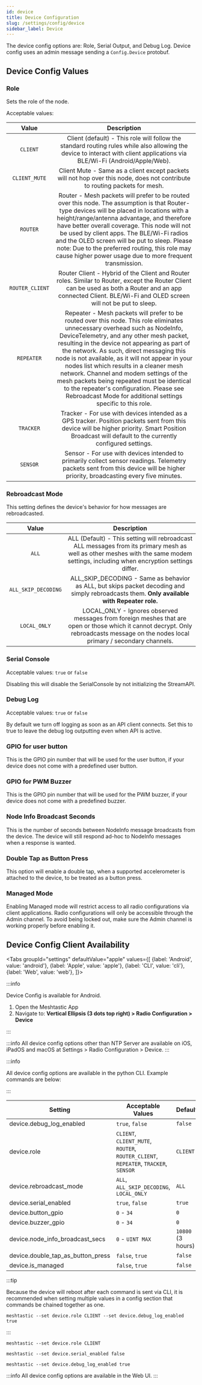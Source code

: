 ```yaml
---
id: device
title: Device Configuration
slug: /settings/config/device
sidebar_label: Device
---
```



The device config options are: Role, Serial Output, and Debug Log. Device config uses an admin message sending a `Config.Device` protobuf.

## Device Config Values

### Role

Sets the role of the node.

Acceptable values:

|      Value      |                                                                                                                                                                                                                                                                                Description                                                                                                                                                                                                                                                                                 |
| :-------------: | :------------------------------------------------------------------------------------------------------------------------------------------------------------------------------------------------------------------------------------------------------------------------------------------------------------------------------------------------------------------------------------------------------------------------------------------------------------------------------------------------------------------------------------------------------------------------: |
|    `CLIENT`     |                                                                                                                                                                                                 Client (default) - This role will follow the standard routing rules while also allowing the device to interact with client applications via BLE/Wi-Fi (Android/Apple/Web).                                                                                                                                                                                                 |
|  `CLIENT_MUTE`  |                                                                                                                                                                                                                        Client Mute - Same as a client except packets will not hop over this node, does not contribute to routing packets for mesh.                                                                                                                                                                                                                         |
|    `ROUTER`     |                                                          Router - Mesh packets will prefer to be routed over this node. The assumption is that Router-type devices will be placed in locations with a height/range/antenna advantage, and therefore have better overall coverage. This node will not be used by client apps. The BLE/Wi-Fi radios and the OLED screen will be put to sleep. Please note: Due to the preferred routing, this role may cause higher power usage due to more frequent transmission.                                                           |
| `ROUTER_CLIENT` |                                                                                                                                                                              Router Client - Hybrid of the Client and Router roles. Similar to Router, except the Router Client can be used as both a Router and an app connected Client. BLE/Wi-Fi and OLED screen will not be put to sleep.                                                                                                                                                                              |
|   `REPEATER`    | Repeater - Mesh packets will prefer to be routed over this node. This role eliminates unnecessary overhead such as NodeInfo, DeviceTelemetry, and any other mesh packet, resulting in the device not appearing as part of the network. As such, direct messaging this node is not available, as it will not appear in your nodes list which results in a cleaner mesh network. Channel and modem settings of the mesh packets being repeated must be identical to the repeater's configuration. Please see Rebroadcast Mode for additional settings specific to this role. |
|    `TRACKER`    |                                                                                                                                                                                   Tracker - For use with devices intended as a GPS tracker. Position packets sent from this device will be higher priority. Smart Position Broadcast will default to the currently configured settings.                                                                                                                                                                                    |
|    `SENSOR`     |                                                                                                                                                                                               Sensor - For use with devices intended to primarily collect sensor readings. Telemetry packets sent from this device will be higher priority, broadcasting every five minutes.                                                                                                                                                                                               |

### Rebroadcast Mode

This setting defines the device's behavior for how messages are rebroadcasted.

|        Value        |                                                                                      Description                                                                                      |
| :-----------------: | :-----------------------------------------------------------------------------------------------------------------------------------------------------------------------------------: |
|        `ALL`        |   ALL (Default) - This setting will rebroadcast ALL messages from its primary mesh as well as other meshes with the same modem settings, including when encryption settings differ.   |
| `ALL_SKIP_DECODING` |                      ALL_SKIP_DECODING - Same as behavior as ALL, but skips packet decoding and simply rebroadcasts them. **Only available with Repeater role.**                      |
|    `LOCAL_ONLY`     | LOCAL_ONLY - Ignores observed messages from foreign meshes that are open or those which it cannot decrypt. Only rebroadcasts message on the nodes local primary / secondary channels. |

### Serial Console

Acceptable values: `true` or `false`

Disabling this will disable the SerialConsole by not initializing the StreamAPI.

### Debug Log

Acceptable values: `true` or `false`

By default we turn off logging as soon as an API client connects. Set this to true to leave the debug log outputting even when API is active.

### GPIO for user button

This is the GPIO pin number that will be used for the user button, if your device does not come with a predefined user button.

### GPIO for PWM Buzzer

This is the GPIO pin number that will be used for the PWM buzzer, if your device does not come with a predefined buzzer.

### Node Info Broadcast Seconds

This is the number of seconds between NodeInfo message broadcasts from the device. The device will still respond ad-hoc to NodeInfo messages when a response is wanted.

### Double Tap as Button Press

This option will enable a double tap, when a supported accelerometer is attached to the device, to be treated as a button press.

### Managed Mode

Enabling Managed mode will restrict access to all radio configurations via client applications. Radio configurations will only be accessible through the Admin channel. To avoid being locked out, make sure the Admin channel is working properly before enabling it.

## Device Config Client Availability

<Tabs
groupId="settings"
defaultValue="apple"
values={[
{label: 'Android', value: 'android'},
{label: 'Apple', value: 'apple'},
{label: 'CLI', value: 'cli'},
{label: 'Web', value: 'web'},
]}>
<TabItem value="android">

:::info

Device Config is available for Android.

1. Open the Meshtastic App
2. Navigate to: **Vertical Ellipsis (3 dots top right) > Radio Configuration > Device**

:::

</TabItem>
<TabItem value="apple">

:::info
All device config options other than NTP Server are available on iOS, iPadOS and macOS at Settings > Radio Configuration > Device.
:::

</TabItem>
<TabItem value="cli">

:::info

All device config options are available in the python CLI. Example commands are below:

:::

| Setting                           | Acceptable Values                                                                   | Default           |
| --------------------------------- | ----------------------------------------------------------------------------------- | ----------------- |
| device.debug_log_enabled          | `true`, `false`                                                                     | `false`           |
| device.role                       | `CLIENT`, `CLIENT_MUTE`, `ROUTER`, `ROUTER_CLIENT`, `REPEATER`, `TRACKER`, `SENSOR` | `CLIENT`          |
| device.rebroadcast_mode           | `ALL`, `ALL_SKIP_DECODING`, `LOCAL_ONLY`                                            | `ALL`             |
| device.serial_enabled             | `true`, `false`                                                                     | `true`            |
| device.button_gpio                | `0` - `34`                                                                          | `0`               |
| device.buzzer_gpio                | `0` - `34`                                                                          | `0`               |
| device.node_info_broadcast_secs   | `0` - `UINT MAX`                                                                    | `10800` (3 hours) |
| device.double_tap_as_button_press | `false`, `true`                                                                     | `false`           |
|   device.is_managed | `false`, `true`                                                                     | `false`           |

:::tip

Because the device will reboot after each command is sent via CLI, it is recommended when setting multiple values in a config section that commands be chained together as one.

```shell title="Example:"
meshtastic --set device.role CLIENT --set device.debug_log_enabled true
```

:::

```shell title="Set the role to client"
meshtastic --set device.role CLIENT
```

```shell title="Disable serial console"
meshtastic --set device.serial_enabled false
```

```shell title="Enable debug logging"
meshtastic --set device.debug_log_enabled true
```

</TabItem>
<TabItem value="web">

:::info
All device config options are available in the Web UI.
:::

  </TabItem>
</Tabs>
